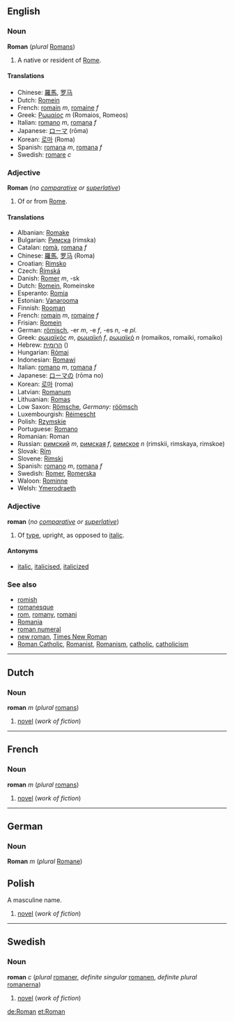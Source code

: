 ==English==

===Noun===
'''Roman''' (''plural'' [[Romans]])

#A native or resident of [[Rome]].

====Translations====
*Chinese: [[羅馬]], [[罗马]]
*Dutch: [[Romein]]
*French: [[romain]] ''m'', [[romaine]] ''f''
*Greek: [[Ρωμαίος]] ''m'' (Romaios, Romeos)
*Italian: [[romano#Italian|romano]] ''m'', [[romana#Italian|romana]] ''f''
*Japanese: [[ローマ]] (rōma)
*Korean: [[로마]] (Roma)
*Spanish: [[romano#Spanish|romana]] ''m'', [[romana#Spanish|romana]] ''f''
*Swedish: [[romare]] ''c''

===Adjective===
'''Roman''' (''no [[comparative]] or [[superlative]]'')

#Of or from [[Rome]].

====Translations====

*Albanian: [[Romake]]
*Bulgarian: [[Римска]] (rimska)
*Catalan: [[romà]], [[romana]] ''f''
*Chinese: [[羅馬]], [[罗马]] (Roma)
*Croatian: [[Rimsko]]
*Czech: [[Římská]]
*Danish: [[Romer]] ''m'', -sk
*Dutch: [[Romein]], Romeinske
*Esperanto: [[Romia]]
*Estonian: [[Vanarooma]]
*Finnish: [[Rooman]]
*French: [[romain]] ''m'', [[romaine]] ''f''
*Frisian: [[Romein]]
*German: [[römisch]], -er ''m'', -e ''f'', -es ''n'', -e ''pl.''
*Greek: [[ρωμαϊκός]] ''m'', [[ρωμαϊκή]] ''f'', [[ρωμαϊκό]] ''n'' (romaikos, romaiki, romaiko)
*Hebrew: [[הרומית]] ()
*Hungarian: [[Római]]
*Indonesian: [[Romawi]]
*Italian: [[romano]] ''m'', [[romana]] ''f''
*Japanese: [[ローマ]]の (rōma no)
*Korean: [[로마]] (roma)
*Latvian: [[Romanum]]
*Lithuanian: [[Romas]]
*Low Saxon: [[Römsche]], ''Germany:'' [[röömsch]]
*Luxembourgish: [[Réimescht]]
*Polish: [[Rzymskie]]
*Portuguese: [[Romano]]
*Romanian: Roman
*Russian: [[римский]] ''m'', [[римская]] ''f'', [[римское]] ''n'' (rimskii, rimskaya, rimskoe)
*Slovak: [[Rím]]
*Slovene: [[Rimski]]
*Spanish: [[romano]] ''m'', [[romana]] ''f''
*Swedish: [[Romer]], [[Romerska]]
*Waloon: [[Rominne]]
*Welsh: [[Ymerodraeth]]

===Adjective===
'''roman''' (''no [[comparative]] or [[superlative]]'')

#Of [[type]], upright, as opposed to [[italic]].

====Antonyms====
*[[italic]], [[italicise]]d, [[italicize]]d


===See also===
*[[romish]]
*[[romanesque]]
*[[rom]], [[romany]], [[romani]]
*[[Romania]]
*[[roman numeral]]
*[[new roman]], [[Times New Roman]]
*[[Roman Catholic]], [[Romanist]], [[Romanism]], [[catholic]], [[catholicism]]
----

==Dutch==
===Noun===
'''roman''' ''m'' (''plural'' [[roman]]s)

#[[novel]] (''work of fiction'')

----

==French==
===Noun===
'''roman''' ''m'' (''plural'' [[romans]])

#[[novel]] (''work of fiction'')

----
==German==
===Noun===
'''Roman''' ''m'' (''plural'' [[Romane]])

==Polish==
A masculine name.

#[[novel]] (''work of fiction'')

----
==Swedish==
===Noun===
'''roman''' ''c'' (''plural'' [[romaner]], ''definite singular'' [[romanen]], ''definite plural'' [[romanerna]])

#[[novel]] (''work of fiction'')

[[de:Roman]]
[[et:Roman]]